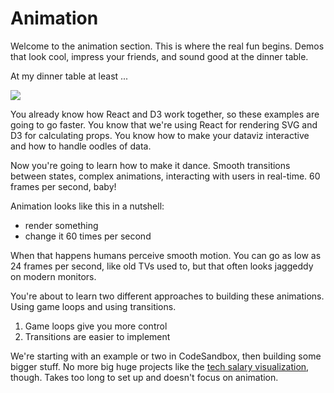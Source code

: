 # Animation

Welcome to the animation section. This is where the real fun begins. Demos that
look cool, impress your friends, and sound good at the dinner table.

At my dinner table at least ...

![](https://raw.githubusercontent.com/Swizec/react-d3js-es6-ebook/2018-version/manuscript/resources/images/es6v2/puking-rainbows.png)

You already know how React and D3 work together, so these examples are going to
go faster. You know that we're using React for rendering SVG and D3 for
calculating props. You know how to make your dataviz interactive and how to
handle oodles of data.

Now you're going to learn how to make it dance. Smooth transitions between
states, complex animations, interacting with users in real-time. 60 frames per
second, baby!

Animation looks like this in a nutshell:

- render something
- change it 60 times per second

When that happens humans perceive smooth motion. You can go as low as 24 frames
per second, like old TVs used to, but that often looks jaggeddy on modern
monitors.

You're about to learn two different approaches to building these animations.
Using game loops and using transitions.

1. Game loops give you more control
2. Transitions are easier to implement

We're starting with an example or two in CodeSandbox, then building some bigger
stuff. No more big huge projects like the
[tech salary visualization](https://swizec1.teachable.com/courses/react-for-data-visualization/lectures/6888870#salary-visualization),
though. Takes too long to set up and doesn't focus on animation.